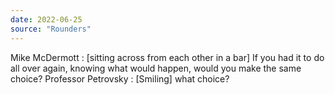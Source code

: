 ```yaml
---
date: 2022-06-25
source: "Rounders"
---
```


Mike McDermott : [sitting across from each other in a bar]  If you had it to do all over again, knowing what would happen, would you make the same choice?
Professor Petrovsky : [Smiling]  what choice?
